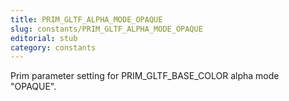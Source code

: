 ```yaml
---
title: PRIM_GLTF_ALPHA_MODE_OPAQUE
slug: constants/PRIM_GLTF_ALPHA_MODE_OPAQUE
editorial: stub
category: constants
---
```


<LSLConstant
	name="PRIM_GLTF_ALPHA_MODE_OPAQUE"
	type="integer"
	value="0"
/>

Prim parameter setting for PRIM_GLTF_BASE_COLOR alpha mode &quot;OPAQUE&quot;.
